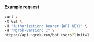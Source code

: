 
#### Example request

```bash
curl \
-X GET \
-H "Authorization: Bearer {API_KEY}" \
-H "Ngrok-Version: 2" \
https://api.ngrok.com/bot_users?limit=1
```
